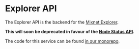 
# Explorer API

The Explorer API is the backend for the [Mixnet Explorer](https://explorer.nymtech.net/).

**This will soon be deprecated in favour of the [Node Status API](../ns-api).**

The code for this service can be found [in our monorepo](https://github.com/nymtech/nym/tree/develop/explorer).
